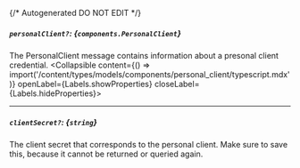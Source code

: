 {/* Autogenerated DO NOT EDIT  */}

##### `personalClient?`: *{`components.PersonalClient`}*
The PersonalClient message contains information about a presonal client credential.
<Collapsible content={() => import('/content/types/models/components/personal_client/typescript.mdx')} openLabel={Labels.showProperties} closeLabel={Labels.hideProperties}>
</Collapsible>

---
##### `clientSecret?`: *{`string`}*
The client secret that corresponds to the personal client. Make sure to save this, because it cannot be returned or queried again.


